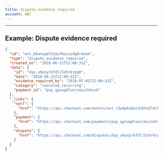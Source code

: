 ```yaml
---
title: dispute_evidence_required
account: ABC
---
```


---

## Example: Dispute evidence required

```json
{
  "id": "evt_b6anegml5j6u7kwzuzdg6r4sem",
  "type": "dispute_evidence_required",
  "created_on": "2018-06-21T12:00:31Z",
  "data": {
    "id": "dsp_u9ynyrkfdll5zhrkrpq8",
    "date": "2018-06-21T12:00:31Z",
    "evidence_required_by": "2018-07-01T12:00:31Z", 
    "category": "canceled_recurring",
    "payment_id": "pay_qynuqdlvorimiu3shvsb"
  },
  "_links": {
    "self": {
      "href": "https://api.checkout.com/events/evt_z5w4pkadoi3u5hu5lmlklwrxla"
    },
    "payment": {
      "href": "https://api.checkout.com/payments/pay_qynuqdlvorimiu3shvsb"
    }, 
    "dispute": {
      "href": "https://api.checkout.com/disputes/dsp_u9ynyrkfdll5zhrkrpq8"
    }
  }
}
```